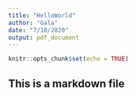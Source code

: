 ```yaml
---
title: "HelloWorld"
author: "Gala"
date: "7/10/2020"
output: pdf_document
---
```


```r
knitr::opts_chunk$set(echo = TRUE)
```

## This is a markdown file
